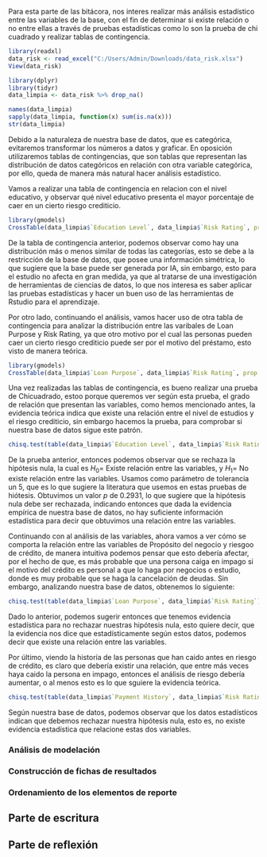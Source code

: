 Para esta parte de las bitácora, nos interes realizar más análisis estadístico entre las variables de la base, con el fin de determinar si existe relación o no entre ellas a través de pruebas estadísticas como lo son la prueba de chi cuadrado y realizar tablas de contingencia. 

```r
library(readxl)
data_risk <- read_excel("C:/Users/Admin/Downloads/data_risk.xlsx")
View(data_risk)
```

```r
library(dplyr)
library(tidyr)
data_limpia <- data_risk %>% drop_na()
```

```r
names(data_limpia)
sapply(data_limpia, function(x) sum(is.na(x)))
str(data_limpia)
```

Debido a la naturaleza de nuestra base de datos, que es categórica, evitaremos transformar los números a datos y graficar. En oposición utilizaremos tablas de contingencias, que son tablas que representan las distribución de datos categóricos en relación con otra variable categórica, por ello, queda de manera más natural hacer análisis estadístico. 


Vamos a realizar una tabla de contingencia en relacion con el nivel educativo, y observar qué nivel educativo presenta el mayor porcentaje de caer en un cierto riesgo crediticio. 

```r
library(gmodels)
CrossTable(data_limpia$`Education Level`, data_limpia$`Risk Rating`, prop.chisq = FALSE)
```

De la tabla de contingencia anterior, podemos observar como hay una distribución más o menos similar de todas las categorías, esto se debe a la restricción de la base de datos, que posee una información simétrica, lo que sugiere que la base puede ser generada por IA, sin embargo, esto para el estudio no afecta en gran medida, ya que al tratarse de una investigación de herramientas de ciencias de datos, lo que nos interesa es saber aplicar las pruebas estadísticas y hacer un buen uso de las herramientas de Rstudio para el aprendizaje. 

Por otro lado, continuando el análisis, vamos hacer uso de otra tabla de contingencia para analizar la distribución entre las varibales de Loan Purpose y Risk Rating, ya que otro motivo por el cual las personas pueden caer un cierto riesgo crediticio puede ser por el motivo del préstamo, esto visto de manera teórica. 

```r
library(gmodels)
CrossTable(data_limpia$`Loan Purpose`, data_limpia$`Risk Rating`, prop.chisq = FALSE)
```

Una vez realizadas las tablas de contingencia, es bueno realizar una prueba de Chicuadrado, estoo porque queremos ver según esta prueba, el grado de relación que presentan las variables, como hemos mencionado antes, la evidencia teórica indica que existe una relación entre el nivel de estudios y el riesgo crediticio, sin embargo hacemos la prueba, para comprobar si nuestra base de datos sigue este patrón. 

```r
chisq.test(table(data_limpia$`Education Level`, data_limpia$`Risk Rating`))
```
De la prueba anterior, entonces podemos observar que se rechaza la hipótesis nula, la cual es $H_0 =$ Existe relación entre las variables, y $H_1 =$ No existe relación entre las variables. Usamos como parámetro de tolerancia un $5%$, que es lo que sugiere la literatura que usemos en estas pruebas de hiótesis. Obtuvimos un valor $p$ de 0.2931, lo que sugiere que la hipótesis nula debe ser rechazada, indicando entonces que dada la evidencia empírica de nuestra base de datos, no hay suficiente información estadística para decir que obtuvimos una relación entre las variables. 

Continuando con al análisis de las variables, ahora vamos a ver cómo se comporta la relación entre las variables de Propósito del negocio y riesgoo de crédito, de manera intuitiva podemos pensar que esto debería afectar, por el hecho de que, es más probable que una persona caiga en impago si el motivo del crédito es personal a que lo haga por negocios o estudio, donde es muy probable que se haga la cancelación de deudas. Sin embargo, analizando nuestra base de datos, obtenemos lo siguiente: 

```r
chisq.test(table(data_limpia$`Loan Purpose`, data_limpia$`Risk Rating`))
```

Dado lo anterior, podemos sugerir entonces que tenemos evidencia estadística para no rechazar nuestras hipótesis nula, esto quiere decir, que la evidencia nos dice que estadísticamente según estos datos, podemos decir que existe una relación entre las variables.

Por último, viendo la historía de las personas que han caido antes en riesgo de crédito, es claro que debería existir una relación, que entre más veces haya caido la persona en impago, entonces el análisis de riesgo debería aumentar, o al menos esto es lo que sguiere la evidencia teórica.


```r
chisq.test(table(data_limpia$`Payment History`, data_limpia$`Risk Rating`))
```

Según nuestra base de datos, podemos observar que los datos estadísticos indican que debemos rechazar nuestra hipótesis nula, esto es, no existe evidencia estadística que relacione estas dos variables. 







### Análisis de modelación

### Construcción de fichas de resultados

### Ordenamiento de los elementos de reporte

## Parte de escritura

## Parte de reflexión